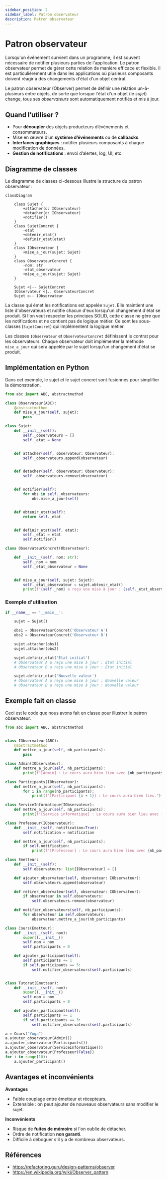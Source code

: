 ```yaml
---
sidebar_position: 2
sidebar_label: Patron observateur
description: Patron observateur
---
```


# Patron observateur


Lorsqu'un événement survient dans un programme, il est souvent nécessaire de
notifier plusieurs parties de l'application. Le patron observateur permet de
gérer cette relation de manière efficace et flexible. Il est particulièrement
utile dans les applications où plusieurs composants doivent réagir à des
changements d'état d'un objet central.


Le patron observateur (Observer) permet de définir une relation un-à-plusieurs
entre objets, de sorte que lorsque l'état d'un objet (le *sujet*) change, tous
ses *observateurs* sont automatiquement notifiés et mis à jour.

## Quand l’utiliser ?

- Pour **découpler** des objets producteurs d’événements et consommateurs.
- Mise en œuvre d’un **système d’événements** ou de **callbacks**.
- **Interfaces graphiques** : notifier plusieurs composants à chaque modification de données.
- **Gestion de notifications** : envoi d’alertes, log, UI, etc.

## Diagramme de classes

Le diagramme de classes ci-dessous illustre la structure du patron observateur :

```mermaid
classDiagram

    class Sujet {
        +attacher(o: IObservateur)
        +detacher(o: IObservateur)
        +notifier()
    }
    class SujetConcret {
        -etat
        +obtenir_etat()
        +definir_etat(etat)
    }
    class IObservateur {
        +mise_a_jour(sujet: Sujet)
    }
    class ObservateurConcret {
        -nom: str
        -etat_observateur
        +mise_a_jour(sujet: Sujet)
    }

    Sujet <|-- SujetConcret
    IObservateur <|.. ObservateurConcret
    Sujet o-- IObservateur
``` 


La classe qui émet les notifications est appelée `Sujet`. Elle maintient une
liste d'observateurs et notifie chacun d'eux lorsqu'un changement d'état se
produit. Si l'on veut respecter les principes SOLID, cette classe ne gère que
les notifications et ne contient pas de logique métier. Ce sont les sous-classes (`SujetConcret`)
qui implémentent la logique métier.


Les classes `IObservateur` et `ObservateurConcret` définissent le contrat
pour les observateurs. Chaque observateur doit implémenter la méthode `mise_a_jour`
qui sera appelée par le sujet lorsqu'un changement d'état se produit.

## Implémentation en Python


Dans cet exemple, le sujet et le sujet concret sont fusionnés pour simplifier
la démonstration.

```python
from abc import ABC, abstractmethod

class Observateur(ABC):
    @abstractmethod
    def mise_a_jour(self, sujet):
        pass

class Sujet:
    def __init__(self):
        self._observateurs = []
        self._etat = None


    def attacher(self, observateur: Observateur):
        self._observateurs.append(observateur)


    def detacher(self, observateur: Observateur):
        self._observateurs.remove(observateur)


    def notifier(self):
        for obs in self._observateurs:
            obs.mise_a_jour(self)


    def obtenir_etat(self):
        return self._etat


    def definir_etat(self, etat):
        self._etat = etat
        self.notifier()

class ObservateurConcret(Observateur):

    def __init__(self, nom: str):
        self._nom = nom
        self._etat_observateur = None


    def mise_a_jour(self, sujet: Sujet):
        self._etat_observateur = sujet.obtenir_etat()
        print(f"{self._nom} a reçu une mise à jour : {self._etat_observateur}")
``` 


### Exemple d'utilisation

```python
if __name__ == '__main__':

    sujet = Sujet()

    obs1 = ObservateurConcret('Observateur A')
    obs2 = ObservateurConcret('Observateur B')

    sujet.attacher(obs1)
    sujet.attacher(obs2)

    sujet.definir_etat('État initial')
    # Observateur A a reçu une mise à jour : État initial
    # Observateur B a reçu une mise à jour : État initial

    sujet.definir_etat('Nouvelle valeur')
    # Observateur A a reçu une mise à jour : Nouvelle valeur
    # Observateur B a reçu une mise à jour : Nouvelle valeur
``` 

## Exemple fait en classe

Ceci est le code que nous avons fait en classe pour illustrer le patron observateur.

```python
from abc import ABC, abstractmethod


class IObservateur(ABC):
    @abstractmethod
    def mettre_a_jour(self, nb_participants):
        pass

class Admin(IObservateur):
    def mettre_a_jour(self, nb_participants):
        print(f"[Admin] : Le cours aura bien lieu avec {nb_participants} participants.")

class Participants(IObservateur):
    def mettre_a_jour(self, nb_participants):
        for i in range(nb_participants):
            print(f"[Participant {i + 1}] : Le cours aura bien lieu.")

class ServiceInformatique(IObservateur):
    def mettre_a_jour(self, nb_participants):
        print(f"[Service informatique] : Le cours aura bien lieu avec {nb_participants} participants.")

class Professeur(IObservateur):
    def __init__(self, notification=True):
        self.notification = notification

    def mettre_a_jour(self, nb_participants):
        if self.notification:
            print(f"[Professeur] : Le cours aura bien lieu avec {nb_participants} participants.")

class Emetteur:
    def __init__(self):
        self.observateurs: list[IObservateur] = []

    def ajouter_observateur(self, observateur: IObservateur):
        self.observateurs.append(observateur)

    def retirer_observateur(self, observateur: IObservateur):
        if observateur in self.observateurs:
            self.observateurs.remove(observateur)

    def notifier_observateurs(self, nb_participants):
        for observateur in self.observateurs:
            observateur.mettre_a_jour(nb_participants)

class Cours(Emetteur):
    def __init__(self, nom):
        super().__init__()
        self.nom = nom
        self.participants = 0

    def ajouter_participant(self):
        self.participants += 1
        if self.participants == 5:
            self.notifier_observateurs(self.participants)


class Tutorat(Emetteur):
    def __init__(self, nom):
        super().__init__()
        self.nom = nom
        self.participants = 0

    def ajouter_participant(self):
        self.participants += 1
        if self.participants == 3:
            self.notifier_observateurs(self.participants)

a = Cours("Yoga")
a.ajouter_observateur(Admin())
a.ajouter_observateur(Participants())
a.ajouter_observateur(ServiceInformatique())
a.ajouter_observateur(Professeur(False))
for i in range(10):
    a.ajouter_participant()
```

## Avantages et inconvénients


**Avantages**
- Faible couplage entre émetteur et récepteurs.
- Extensible : on peut ajouter de nouveaux observateurs sans modifier le sujet.


**Inconvénients**
- Risque de **fuites de mémoire** si l'on oublie de détacher.
- Ordre de notification **non garanti**.
- Difficile à déboguer s'il y a de nombreux observateurs.


## Références

- https://refactoring.guru/design-patterns/observer
- https://en.wikipedia.org/wiki/Observer_pattern
